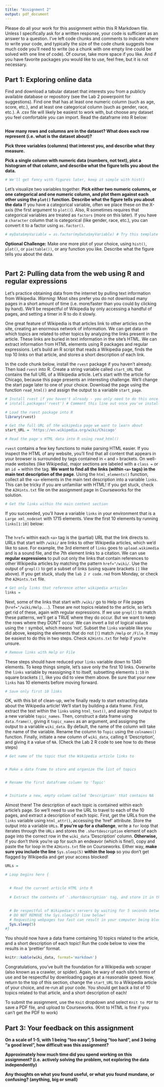 ---
title: "Assignment 2"
output: pdf_document
---

Please do all your work for this assignment within this R Markdown file. Unless I specifically ask for a written response, your code is sufficient as an answer to a question. I've left code chunks and comments to indicate where to write your code, and typically the size of the code chunk suggests how much code you'll need to write (so a chunk with one empty line could be solved with one line of code). Of course, take more space if you like. And if you have favorite packages you would like to use, feel free, but it is not necessary.

## Part 1: Exploring online data

Find and download a tabular dataset that interests you from a publicly available database or repository (see the Lab 2 powerpoint for suggestions). Find one that has at least one numeric column (such as age, score, etc.), and at least one categorical column (such as gender, race, etc.). A .csv file will likely be easiest to work with, but choose any dataset you feel comfortable you can import. Read the dataframe into R below:
```{r}

```

**How many rows and columns are in the dataset? What does each row represent (i.e. what is the dataset about)?**



**Pick three variables (columns) that interest you, and describe what they measure.**



**Pick a single column with numeric data (numbers, not text), plot a histogram of that column, and describe what the figure tells you about the data.**
```{r}
# We'll get fancy with figures later, keep it simple with hist()

```

Let's visualize two variables together. **Pick either two numeric columns, or one categorical and one numeric column, and plot them against each other using the `plot()` function. Describe what the figure tells you about the data** If you have a categorical variable, often we place these on the X-axis (the first argument to `plot()`). Also, R sometimes requires that categorical variables are treated as `factors` (more on this later). If you have a `character` column that is categorical (like gender, race, etc.), you can convert it to a factor using `as.factor()`.

```{r}
# myData$myVariable = as.factor(myData$myVariable) # Try this template if categorical plot looks weird

```


**Optional Challenge:** Make one more plot of your choice, using `hist()`, `plot()`, or `pie(table())`, or any function you like. Describe what the figure tells you about the data.

```{r}

```



## Part 2: Pulling data from the web using R and regular expressions

Let's practice obtaining data from the internet by pulling text information from Wikipedia. *Warning:* Most sites prefer you do not download many pages in a short amount of time (i.e. more/faster than you could by clicking by hand). We'll be respectful of Wikipedia by only accessing a handful of pages, and setting a timer in R to do it slowly.

One great feature of Wikipedia is that articles link to other articles on the site, creating an enormous network of information. We can get data on which topics are related to other topics by analyzing the links present in the article. These links are buried in text information in the site's HTML. We can extract information from HTML elements using R packages and regular expressions. Let's build an R script that reads a Wikipedia page, finds the top 10 links on that article, and stores a short description of each link.

In the code chunk below, install the `rvest` package if you haven't already. Then load `rvest` into R. Create a string variable called `start_URL` that contains the full URL of a Wikipedia article. Let's start with the article for Chicago, because this page presents an interesting challenge. We'll change the start page later to one of your choice. Download the page using the function `read_html()` and assign the output to a variable `start_page`.

```{r}
# Install rvest if you haven't already - you only need to do this once!
# install.packages('rvest') # Comment this line out once you've installed the package to avoid running again

# Load the rvest package into R
library(rvest)

# Get the full URL of the wikipedia page we want to learn about
start_URL = 'https://en.wikipedia.org/wiki/Chicago'

# Read the page's HTML data into R using read_html()

```

`rvest` contains a few key functions to make parsing HTML easier. If you inspect the HTML of any website, you'll find that all content that appears in your browser is surrounded by tags contained in `<` and `>` brackets. On well-made websites (like Wikipedia), major sections are labeled with a `class = ` or an `id = ` within the tag. **We want to find all the links (within `<a>` tags) in the main text description of the page**. Using the `html_elements()` function, collect all the `<a>` elements in the main text description into a variable `links`. This can be tricky if you are unfamiliar with HTML! If you get stuck, check the `A2Hints.txt` file on the assignment page in Courseworks for the solution.

```{r}
# Get the links within the main content section

```

If you succeeded, you'll have a variable `links` in your environment that is a `Large xml_nodeset` with 1715 elements. View the first 10 elements by running `links[1:10]` below:

```{r}

```

The `href=` within each `<a>` tag is the (partial) URL that the link directs to. URLs that start with `/wiki/` are links to other Wikipedia articles, which we'd like to save. For example, the 3rd element of `links` goes to `upload.wikimedia` and is a sound file, and the 7th element links to a citation. We can use **regular expressions** to pull out only the links that contain references to other Wikipedia articles by matching the pattern `href="/wiki/`. Use the output of `grepl()` to get a subset of links (using square brackets `[]` like above). If you get stuck, study the `lab 2 r code.rmd` from Monday, or check the `A2Hints.txt` file.

```{r}
# Get only links that reference other wikipedia articles
links = 
```

Next, some of the links that start with `/wiki/` go to Help or File pages (`href="/wiki/Help...`). These are not topics related to the article, so let's get rid of these, again with regular expressions. If we use `grepl()` to match these patterns, we'll get a TRUE where they do occur. But we want to keep the rows where they DON'T occur. We can invert a list of logical values using the `!` symbol, which means 'not'. Subset the `links` variable like you did above, keeping the elements that do not (`!`) match `/Help` or `/File`. It may be easiest to do this in two steps. Check `A2Hints.txt` for help if you're unsure.

```{r}
# Remove links with Help or File


```

These steps should have reduced your `links` variable down to 1340 elements. To keep things simple, let's save only the first 10 links. Overwrite the `links` variable by reassigning it to itself, subsetting elements `1:10` in square brackets `[]`, like you did to view them above. Be sure that your new `links` has 10 elements before moving forward.

```{r}
# Save only first 10 links

```

OK, with this bit of clean-up, we're finally ready to start extracting data about the Wikipedia article! We'll start by building a data frame. First, extract the text within the `links` using `html_text()`, and assign the output to a new variable `topic_names`. Then, construct a data frame using `data.frame()`, giving it `topic_names` as an argument, and assigning the output to a variable `wiki_data`. By default, the name of the column will take the name of the variable. Rename the column to `Topic` using the `colnames()` function. Finally, initiate a new column of `wiki_data`, calling it 'Description', and giving it a value of `NA`. (Check the Lab 2 R code to see how to do these steps)

```{r}
# Get name of the topic that the Wikipedia article links to


# Make a data frame to store and organize the list of topics


# Rename the first dataframe column to 'Topic'


# Initiate a new, empty column called 'Description' that contains NA

```

Almost there! The description of each topic is contained within each article's page. So we'll need to use the URL to travel to each of the 10 pages, and extract a description of each topic. First, get the URLs from the `links` variable using `html_attr()`, accessing the 'href' attribute. Store the output into a variable `URLs`. **If you're up for a challenge**, write a `for` loop that iterates through the `URLs` and stores the `.shortdescription` element of each page into the correct row in the `wiki_data` 'Description' column. **Otherwise,** if you don't think you're up for such an endeavor (which is fine!), copy and paste the for loop in the `A2Hints.txt` file on Courseworks. Either way, **make sure you include the line** `Sys.sleep(5)` **within the loop** so you don't get flagged by Wikipedia and get your access blocked!

```{r}
URLs = 

# Loop begins here {
  
  
  # Read the current article HTML into R
  
  # Extract the contents of '.shortdescription' tag, and store it in the dataframe
  

  # Be respectful of Wikipedia's servers by waiting for 5 seconds between requests
  # DO NOT REMOVE the Sys.sleep(5) line below!
  # Requesting webpages too fast can result in your computer being blocked from the website
  Sys.sleep(5)
#}
```

You should now have a data frame containing 10 topics related to the article, and a short description of each topic! Run the code below to view the results in a 'prettier' format.

```{r, echo=FALSE, results='asis'}
knitr::kable(wiki_data, format='markdown')
```

Congratulations, you've built the foundation for a Wikipedia web scraper (also known as a crawler, or spider). Again, be wary of each site's terms of use and be respectful by downloading pages at a reasonable speed. Now, return to the top of this section, change the `start_URL` to a Wikipedia article of your choice, and re-run all your code. You should get back a list of 10 topics related to that article, and a short description of each!

To submit the assignment, use the `Knit` dropdown and select `Knit to PDF` to save a PDF file, and upload to Courseworks. (Knit to HTML is fine if you can't get the PDF to work)

## Part 3: Your feedback on this assignment

**On a scale of 1-5, with 1 being “too easy”, 5 being “too hard”, and 3 being “a good level”, how difficult was this assignment?**


**Approximately how much time did you spend working on this assignment? (i.e. actively solving the problem, not exploring the data independently)**


**Any thoughts on what you found useful, or what you found mundane, or confusing? (anything, big or small)**

